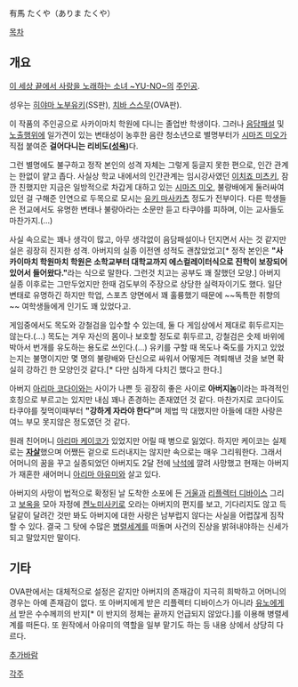 有馬 たくや（ありま たくや）

[[목차]]
== 개요 ==
[[이 세상 끝에서 사랑을 노래하는 소녀 ~YU-NO~]]의 [[주인공]].

성우는 [[히야마 노부유키]](SS판), [[치바 스스무]](OVA판).

이 작품의 주인공으로 사카이마치 학원에 다니는 졸업반 학생이다. 그러나 [[음담패설]] 및 [[노출]]행위에 일가견이 있는 변태성이 농후한 음란 청소년으로 별명부터가 [[시마즈 미오]]가 직접 붙여준 '''걸어다니는 리비도([[성욕]])'''다.

그런 별명에도 불구하고 정작 본인의 성격 자체는 그렇게 둥글지 못한 편으로, 인간 관계는 한없이 얕고 좁다. 사실상 학교 내에서의 인간관계는 임시강사였던 [[이치죠 미츠키]], 잠깐 친했지만 지금은 일방적으로 차갑게 대하고 있는 [[시마즈 미오]], 불량배에게 둘러싸여 있던 걸 구해준 인연으로 두목으로 모시는 [[유키 마사카츠]] 정도가 전부이다. 다른 학생들은 전교에서도 유명한 변태나 불량아라는 소문만 듣고 타쿠야를 피하며, 이는 교사들도 마찬가지.(...)

사실 속으로는 꽤나 생각이 많고, 아무 생각없이 음담패설이나 던지면서 사는 것 같지만 실은 굉장히 진지한 성격. 아버지의 실종 이전엔 성적도 괜찮았었고[* 정작 본인은 '''"사카이마치 학원마치 학원은 소학교부터 대학교까지 에스컬레이터식으로 진학이 보장되어 있어서 들어왔다."'''라는 식으로 말한다. 그런것 치고는 공부도 꽤 잘했던 모양.] 아버지 실종 이후로는 그만두었지만 한때 검도부의 주장으로 상당한 실력자이기도 했다. 일단 변태로 유명하긴 하지만 학업, 스포츠 양면에서 꽤 훌륭했기 때문에 ~~독특한 취향의~~ 여학생들에게 인기도 꽤 있었다고.

게임중에서도 목도와 강철검을 입수할 수 있는데, 둘 다 게임상에서 제대로 휘두르지는 않는다.(...) 목도는 겨우 자신의 몸이나 보호할 정도로 휘두르고, 강철검은 숫제 바위에 박아서 번개를 유도하는 용도로 쓰인다.(...) 유키를 구할 때 목도나 죽도를 가지고 있었는지는 불명이지만 몇 명의 불량배와 단신으로 싸워서 어떻게든 격퇴해낸 것을 보면 확실히 강하긴 한 모양인것 같다.[* 다만 심하게 다치긴 했다고 한다.]

아버지 [[아리마 코다이]]와는 사이가 나쁜 듯 굉장히 좋은 사이로 '''아버지놈'''이라는 파격적인 호칭으로 부르고는 있지만 내심 꽤나 존경하는 존재였던 것 같다. 마찬가지로 코다이도 타쿠야를 젖먹이때부터 '''"강하게 자라야 한다"'''며 제법 막 대했지만 아들에 대한 사랑은 여느 부모 못지않은 정도였던 것 같다. 

원래 친어머니 [[아리마 케이코]]가 있었지만 어릴 때 병으로 잃었다. 하지만 케이코는 실제로는 '''[[자살]]'''했으며 어쨌든 겉으로 드러내지는 않지만 속으로는 매우 그리워한다. 그래서 어머니의 꿈을 꾸고 실종되었던 아버지도 2달 전에 [[낙석]]에 깔려 사망했고 현재는 아버지가 재혼한 새어머니 [[아리마 아유미]]와 살고 있다.

아버지의 사망이 법적으로 확정된 날 도착한 소포에 든 [[거울]]과 [[리플렉터 디바이스]] 그리고 [[보옥]]을 모아 자정에 [[켄노미사키]]로 오라는 아버지의 편지를 보고, 기다리지도 않고 득달같이 달려간 것만 봐도 아버지에 대한 사랑은 남부럽지 않다는 사실을 어렵잖게 짐작할 수 있다. 결국 그 탓에 수많은 [[병렬세계]]를 떠돌며 사건의 진상을 밝혀내야하는 신세가 되고 말았지만 말이다.

== 기타 ==
OVA판에서는 대체적으로 설정은 같지만 아버지의 존재감이 지극히 희박하고 어머니의 경우는 아예 존재감이 없다. 또 아버지에게 받은 리플렉터 디바이스가 아니라 [[유노]]에게서 받은 수수께끼의 반지[* 이 반지의 정체는 끝까지 언급되지 않았다.]를 이용해 병렬세계를 떠돈다. 또 원작에서 아유미의 역할을 일부 맡기도 하는 등 내용 상에서 상당히 다르다.

[[추가바람]]

[[각주]]
